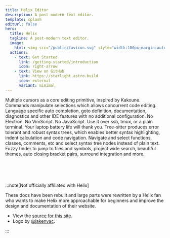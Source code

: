 ```yaml
---
title: Helix Editor
description: A post-modern text editor.
template: splash
editUrl: false
hero:
  title: Helix
  tagline: A post-modern text editor.
  image:
    html: <img src="/public/favicon.svg" style="width:100px;margin:auto;" />
  actions:
    - text: Get Started
      link: /getting-started/introduction
      icon: right-arrow
    - text: View on GitHub
      link: https://starlight.astro.build
      icon: external
      variant: minimal
---
```



<CardGrid stagger>

<Card title="Multiple Selections" icon="pencil">
Multiple cursors as a core editing primitive, inspired by Kakoune. Commands manipulate selections which allows concurrent code editing.
</Card>

<Card title="Language Server Support" icon="open-book">
Language specific auto completion, goto definition, documentation, diagnostics and other IDE features with no additional configuration.
</Card>

<Card title="Built in Rust, for the terminal" icon="seti:rust">
No Electron. No VimScript. No JavaScript. Use it over ssh, tmux, or a plain terminal. Your laptop battery life will thank you.
</Card>

<Card title="Tree-sitter Integration" icon="pencil">
Tree-sitter produces error tolerant and robust syntax trees, which enables better syntax highlighting, indent calculation and code navigation.
</Card>

<Card title="Powerful Code Manipulation" icon="pencil">
Navigate and select functions, classes, comments, etc and select syntax tree nodes instead of plain text. 
</Card>

<Card title="Modern builtin features" icon="setting">
Fuzzy finder to jump to files and symbols, project wide search, beautiful themes, auto closing bracket pairs, surround integration and more.
</Card>
</CardGrid>

<br />
<br />
<br />
<br />
<br />

:::note[Not officially affiliated with Helix]

These docs have been rebuilt and large parts were rewritten by a Helix fan who wants to make Helix more approachable for beginners and improve the design and documentation of their website.

- View the [source for this site](https://github.com/NikitaRevenco/helix-better-docs).
- Logo by [@jakenvac](https://github.com/jakenvac).

:::
